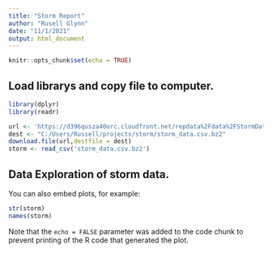 ```yaml
---
title: "Storm Report"
author: "Rusell Glynn"
date: "11/1/2021"
output: html_document
---
```


```r
knitr::opts_chunk$set(echo = TRUE)
```

## Load librarys and copy file to computer.



```r
library(dplyr)
library(readr)

url <- 'https://d396qusza40orc.cloudfront.net/repdata%2Fdata%2FStormData.csv.bz2'
dest <- "C:/Users/Russell/projects/storm/storm_data.csv.bz2"
download.file(url,destfile = dest)
storm <- read_csv('storm_data.csv.bz2')
```

## Data Exploration of storm data.

You can also embed plots, for example:

```r
str(storm)
names(storm)

```

Note that the `echo = FALSE` parameter was added to the code chunk to prevent printing of the R code that generated the plot.
